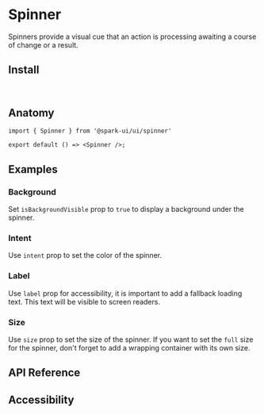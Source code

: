 
<Meta of={stories} />

# Spinner

Spinners provide a visual cue that an action is processing awaiting a course of change or a result.

<Canvas of={stories.Default} />

## Install

```sh
npm install @spark-ui/ui
```

## Anatomy

```tsx
import { Spinner } from '@spark-ui/ui/spinner'

export default () => <Spinner />;
```

## Examples

### Background

Set `isBackgroundVisible` prop to `true` to display a background under the spinner.

<Canvas of={stories.Background} />

### Intent

Use `intent` prop to set the color of the spinner.

<Canvas of={stories.Intents} />

### Label

Use `label` prop for accessibility, it is important to add a fallback loading text. This text will be visible to screen readers.

<Canvas of={stories.Label} />

### Size

Use `size` prop to set the size of the spinner. If you want to set the `full` size for the spinner, don't forget to add a wrapping container with its own size.

<Canvas of={stories.Sizes} />

## API Reference

<ArgTypes of={Spinner} />

## Accessibility

<A11yReport of="spinner" />
